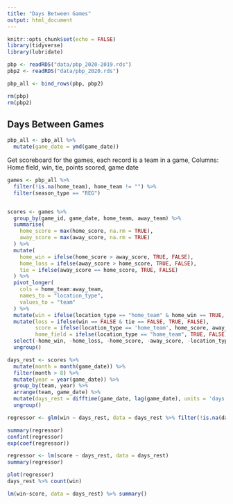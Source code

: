 ```yaml
---
title: "Days Between Games"
output: html_document
---
```


```r
knitr::opts_chunk$set(echo = FALSE)
library(tidyverse)
library(lubridate)
```

```r

pbp <- readRDS("data/pbp_2020-2019.rds")
pbp2 <- readRDS("data/pbp_2020.rds")

pbp_all <- bind_rows(pbp, pbp2)

rm(pbp)
rm(pbp2)
```

## Days Between Games

```r

pbp_all <- pbp_all %>% 
  mutate(game_date = ymd(game_date))

```

Get scoreboard for the games, each record is a team in a game, Columns: Home field, win, tie, points scored, game date

```r

games <- pbp_all %>% 
  filter(!is.na(home_team), home_team != "") %>% 
  filter(season_type == "REG")


scores <- games %>% 
  group_by(game_id, game_date, home_team, away_team) %>% 
  summarise(
    home_score = max(home_score, na.rm = TRUE),
    away_score = max(away_score, na.rm = TRUE)
  ) %>% 
  mutate(
    home_win = ifelse(home_score > away_score, TRUE, FALSE),
    home_loss = ifelse(away_score > home_score, TRUE, FALSE),
    tie = ifelse(away_score == home_score, TRUE, FALSE)
  ) %>% 
  pivot_longer(
    cols = home_team:away_team,
    names_to = "location_type",
    values_to = "team"
  ) %>% 
  mutate(win = ifelse(location_type == "home_team" & home_win == TRUE, TRUE, FALSE)) %>% 
  mutate(loss = ifelse(win == FALSE & tie == FALSE, TRUE, FALSE),
         score = ifelse(location_type == 'home_team', home_score, away_score),
         home_field = ifelse(location_type == "home_team", TRUE, FALSE)) %>% 
  select(-home_win, -home_loss, -home_score, -away_score, -location_type) %>% 
  ungroup() 
```

```r

days_rest <- scores %>% 
  mutate(month = month(game_date)) %>% 
  filter(month > 8) %>% 
  mutate(year = year(game_date)) %>% 
  group_by(team, year) %>% 
  arrange(team, game_date) %>% 
  mutate(days_rest = difftime(game_date, lag(game_date), units = 'days') %>% as.numeric()) %>% 
  ungroup()

```


```r

regressor <- glm(win ~ days_rest, data = days_rest %>% filter(!is.na(days_rest)), family = "binomial")

summary(regressor)
confint(regressor)
exp(coef(regressor))
```

```r
regressor <- lm(score ~ days_rest, data = days_rest)
summary(regressor)

plot(regressor)
days_rest %>% count(win)
```


```r
lm(win~score, data = days_rest) %>% summary()
```
































